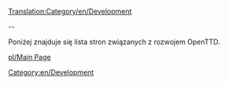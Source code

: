 [[Translation:Category/en/Development]]

--

Poniżej znajduje się lista stron związanych z rozwojem OpenTTD.
<!--
{{catmore}}
 -->{{pl/Catmore}}

[[pl/Main Page]]
[[Category:en/Development]]